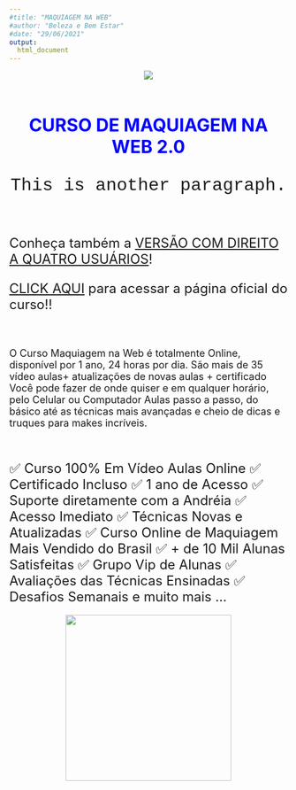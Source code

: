 ```yaml
---
#title: "MAQUIAGEM NA WEB"
#author: "Beleza e Bem Estar"
#date: "29/06/2021"
output: 
  html_document
---
```


<meta name="viewport" content="width=device-width">

<center>
[![](figure/banner3.jpg){width=device-width}](https://go.hotmart.com/V56123331T)
</center>

<br/>

<center>
<font size="6"><p style="color:blue">**CURSO DE MAQUIAGEM NA WEB 2.0**</p>

<p style="font-family:'Courier New'">This is another paragraph.</p>

</font>
</center>

<div align="justify">
<font size="4.5">

<br/>

<font size="5">Conheça também a [VERSÃO COM DIREITO A QUATRO USUÁRIOS](https://go.hotmart.com/V56123331T?ap=8cc4)!

[CLICK AQUI](https://go.hotmart.com/V56123331T) para acessar a página oficial do curso!!

</font>

<br/>

O Curso Maquiagem na Web é totalmente Online, disponível por 1 ano, 24 horas por dia. São mais de 35 vídeo aulas+ atualizações de novas aulas + certificado Você pode fazer de onde quiser e em qualquer horário, pelo Celular ou Computador Aulas passo a passo, do básico até as técnicas mais avançadas e cheio de dicas e truques para makes incríveis.

<br/>

<font size="5">
✅ Curso 100% Em Vídeo Aulas Online ✅ Certificado Incluso ✅ 1 ano de Acesso ✅ Suporte diretamente com a Andréia ✅ Acesso Imediato ✅ Técnicas Novas e Atualizadas ✅ Curso Online de Maquiagem Mais Vendido do Brasil ✅ + de 10 Mil Alunas Satisfeitas ✅ Grupo Vip de Alunas ✅ Avaliações das Técnicas Ensinadas ✅ Desafios Semanais e muito mais ...
<font>
<br/>

<center>
[![](figure/banner.png){height=300px}](https://go.hotmart.com/V56123331T)
</center>

</font>
</div>